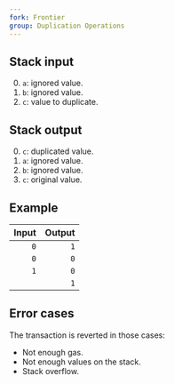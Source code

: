 ```yaml
---
fork: Frontier
group: Duplication Operations
---
```


## Stack input

0. `a`: ignored value.
1. `b`: ignored value.
2. `c`: value to duplicate.

## Stack output

0. `c`: duplicated value.
1. `a`: ignored value.
2. `b`: ignored value.
3. `c`: original value.

## Example

| Input | Output |
|------:|-------:|
| `0` | `1` |
| `0` | `0` |
| `1` | `0` |
| | `1` |

## Error cases

The transaction is reverted in those cases:
- Not enough gas.
- Not enough values on the stack.
- Stack overflow.
